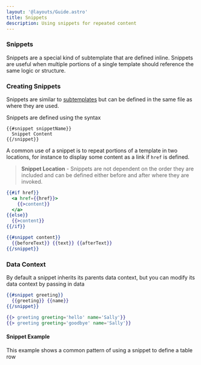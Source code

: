 ```yaml
---
layout: '@layouts/Guide.astro'
title: Snippets
description: Using snippets for repeated content
---
```


### Snippets
Snippets are a special kind of subtemplate that are defined inline. Snippets are useful when multiple portions of a single template should reference the same logic or structure.


### Creating Snippets

Snippets are similar to [subtemplates](templates/subtemplates) but can be defined in the same file as where they are used.

Snippets are defined using the syntax
```
{{#snippet snippetName}}
  Snippet Content
{{/snippet}}
```

A common use of a snippet is to repeat portions of a template in two locations, for instance to display some content as a link if `href` is defined.

> **Snippet Location** - Snippets are not dependent on the order they are included and can be defined either before and after where they are invoked.

```handlebars
{{#if href}}
  <a href={{href}}>
    {{>content}}
  </a>
{{else}}
  {{>content}}
{{/if}}

{{#snippet content}}
  {{beforeText}} {{text}} {{afterText}}
{{/snippet}}

```

### Data Context

By default a snippet inherits its parents data context, but you can modify its data context by passing in data

```handlebars
{{#snippet greeting}}
  {{greeting}} {{name}}
{{/snippet}}

{{> greeting greeting='hello' name='Sally'}}
{{> greeting greeting='goodbye' name='Sally'}}
```

#### Snippet Example

This example shows a common pattern of using a snippet to define a table row

<PlaygroundExample id="snippets" direction="horizontal"></PlaygroundExample>
